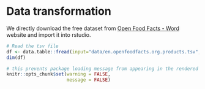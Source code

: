 # Data transformation

We directly download the free dataset from [Open Food Facts - Word](https://world.openfoodfacts.org/) website and import it into rstudio.
```r
# Read the tsv file
df <- data.table::fread(input="data/en.openfoodfacts.org.products.tsv",colClasses = c('code'='character'))
dim(df)
```

```r
# this prevents package loading message from appearing in the rendered version of your problem set
knitr::opts_chunk$set(warning = FALSE, 
                      message = FALSE)
```